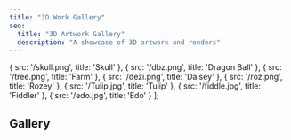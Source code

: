 ```yaml
---
title: "3D Work Gallery"
seo:
  title: "3D Artwork Gallery"
  description: "A showcase of 3D artwork and renders"
---
```



  { src: '/skull.png', title: 'Skull' },
  { src: '/dbz.png', title: 'Dragon Ball' },
  { src: '/tree.png', title: 'Farm' },
  { src: '/dezi.png', title: 'Daisey' },
  { src: '/roz.png', title: 'Rozey' },
  { src: '/Tulip.jpg', title: 'Tulip' },
  { src: '/fiddle.jpg', title: 'Fiddler' },
  { src: '/edo.jpg', title: 'Edo' }
];

<section class="max-w-6xl mx-auto py-1 px-2 sm:px-1">
  <h1 class="text-5xl mb-6 text-left font-serif tracking-tight italic">Gallery</h1>
  <Gallery images={artworks} />
</section>
